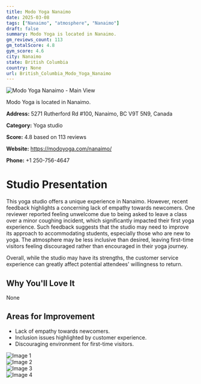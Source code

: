 ```yaml
---
title: Modo Yoga Nanaimo
date: 2025-03-08
tags: ["Nanaimo", "atmosphere", "Nanaimo"]  
draft: false
summary: Modo Yoga is located in Nanaimo.
gm_reviews_count: 113
gm_totalScore: 4.8
gym_score: 4.6
city: Nanaimo
state: British Columbia
country: None
url: British_Columbia_Modo_Yoga_Nanaimo
---
```


<div className="aspect-[16/9] relative my-8">
  <img 
    src="https://lh5.googleusercontent.com/p/AF1QipNCXKm7jdjXnIerCBFXz5TnET7CufJtGt-dJVs8=w1920-h1080-k-no"
    alt="Modo Yoga Nanaimo - Main View"
    className="object-cover absolute inset-0 w-full h-full rounded-lg"
  />
</div>

Modo Yoga is located in Nanaimo.

**Address:** 5271 Rutherford Rd #100, Nanaimo, BC V9T 5N9, Canada

**Category:** Yoga studio

**Score:** 4.8 based on 113 reviews

**Website:** https://modoyoga.com/nanaimo/

**Phone:** +1 250-756-4647

# Studio Presentation

This yoga studio offers a unique experience in Nanaimo. However, recent feedback highlights a concerning lack of empathy towards newcomers. One reviewer reported feeling unwelcome due to being asked to leave a class over a minor coughing incident, which significantly impacted their first yoga experience. Such feedback suggests that the studio may need to improve its approach to accommodating students, especially those who are new to yoga. The atmosphere may be less inclusive than desired, leaving first-time visitors feeling discouraged rather than encouraged in their yoga journey.

Overall, while the studio may have its strengths, the customer service experience can greatly affect potential attendees' willingness to return.

## Why You'll Love It

None

## Areas for Improvement

- Lack of empathy towards newcomers.
- Inclusion issues highlighted by customer experience.
- Discouraging environment for first-time visitors.

<div className="grid grid-cols-1 xl:grid-cols-2 gap-4 my-8">
<div className="aspect-[4/3] relative"><img src="https://lh5.googleusercontent.com/p/AF1QipPl7QlVQD20W1w64Ft9tzPcBA2dMpAnsO_EZ7WO=w1920-h1080-k-no" alt="Image 1" className="object-cover absolute inset-0 w-full h-full rounded-lg" /></div>
<div className="aspect-[4/3] relative"><img src="https://lh5.googleusercontent.com/p/AF1QipMIWMH-Gzl5GPBJGYSG0ofkkLcEFUxK_yEgvKP7=w1920-h1080-k-no" alt="Image 2" className="object-cover absolute inset-0 w-full h-full rounded-lg" /></div>
<div className="aspect-[4/3] relative"><img src="https://lh5.googleusercontent.com/p/AF1QipOOwhDC6LzHyzYQyNGjsFMbBrx_GwW_zbYMy34t=w1920-h1080-k-no" alt="Image 3" className="object-cover absolute inset-0 w-full h-full rounded-lg" /></div>
<div className="aspect-[4/3] relative"><img src="https://lh5.googleusercontent.com/p/AF1QipOakxu_uCAF7CtEyqKw0rRUXEfhcaR9EfS3gWjH=w1920-h1080-k-no" alt="Image 4" className="object-cover absolute inset-0 w-full h-full rounded-lg" /></div>
</div>